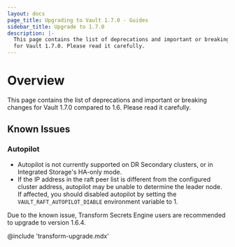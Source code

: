 ```yaml
---
layout: docs
page_title: Upgrading to Vault 1.7.0 - Guides
sidebar_title: Upgrade to 1.7.0
description: |-
  This page contains the list of deprecations and important or breaking changes
  for Vault 1.7.0. Please read it carefully.
---
```


# Overview

This page contains the list of deprecations and important or breaking changes
for Vault 1.7.0 compared to 1.6. Please read it carefully.

## Known Issues

### Autopilot

* Autopilot is not currently supported on DR Secondary clusters, or in
  Integrated Storage's HA-only mode.
* If the IP address in the raft peer list is different from the configured
  cluster address, autopilot may be unable to determine the leader node. If
  affected, you should disabled autopilot by setting the
  `VAULT_RAFT_AUTOPILOT_DIABLE` environment variable to 1.

Due to the known issue, Transform Secrets Engine users are recommended to upgrade to version 1.6.4.

@include 'transform-upgrade.mdx'

